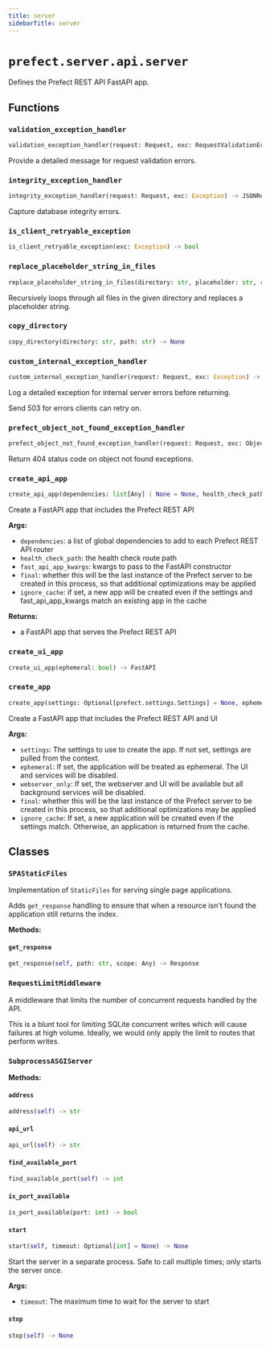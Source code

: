 ```yaml
---
title: server
sidebarTitle: server
---
```


# `prefect.server.api.server`



Defines the Prefect REST API FastAPI app.


## Functions

### `validation_exception_handler` <sup><a href="https://github.com/PrefectHQ/prefect/blob/main/src/prefect/server/api/server.py#L168" target="_blank"><Icon icon="github" style="width: 14px; height: 14px;" /></a></sup>

```python
validation_exception_handler(request: Request, exc: RequestValidationError) -> JSONResponse
```


Provide a detailed message for request validation errors.


### `integrity_exception_handler` <sup><a href="https://github.com/PrefectHQ/prefect/blob/main/src/prefect/server/api/server.py#L184" target="_blank"><Icon icon="github" style="width: 14px; height: 14px;" /></a></sup>

```python
integrity_exception_handler(request: Request, exc: Exception) -> JSONResponse
```


Capture database integrity errors.


### `is_client_retryable_exception` <sup><a href="https://github.com/PrefectHQ/prefect/blob/main/src/prefect/server/api/server.py#L199" target="_blank"><Icon icon="github" style="width: 14px; height: 14px;" /></a></sup>

```python
is_client_retryable_exception(exc: Exception) -> bool
```

### `replace_placeholder_string_in_files` <sup><a href="https://github.com/PrefectHQ/prefect/blob/main/src/prefect/server/api/server.py#L228" target="_blank"><Icon icon="github" style="width: 14px; height: 14px;" /></a></sup>

```python
replace_placeholder_string_in_files(directory: str, placeholder: str, replacement: str, allowed_extensions: list[str] | None = None) -> None
```


Recursively loops through all files in the given directory and replaces
a placeholder string.


### `copy_directory` <sup><a href="https://github.com/PrefectHQ/prefect/blob/main/src/prefect/server/api/server.py#L255" target="_blank"><Icon icon="github" style="width: 14px; height: 14px;" /></a></sup>

```python
copy_directory(directory: str, path: str) -> None
```

### `custom_internal_exception_handler` <sup><a href="https://github.com/PrefectHQ/prefect/blob/main/src/prefect/server/api/server.py#L275" target="_blank"><Icon icon="github" style="width: 14px; height: 14px;" /></a></sup>

```python
custom_internal_exception_handler(request: Request, exc: Exception) -> JSONResponse
```


Log a detailed exception for internal server errors before returning.

Send 503 for errors clients can retry on.


### `prefect_object_not_found_exception_handler` <sup><a href="https://github.com/PrefectHQ/prefect/blob/main/src/prefect/server/api/server.py#L300" target="_blank"><Icon icon="github" style="width: 14px; height: 14px;" /></a></sup>

```python
prefect_object_not_found_exception_handler(request: Request, exc: ObjectNotFoundError) -> JSONResponse
```


Return 404 status code on object not found exceptions.


### `create_api_app` <sup><a href="https://github.com/PrefectHQ/prefect/blob/main/src/prefect/server/api/server.py#L312" target="_blank"><Icon icon="github" style="width: 14px; height: 14px;" /></a></sup>

```python
create_api_app(dependencies: list[Any] | None = None, health_check_path: str = '/health', version_check_path: str = '/version', fast_api_app_kwargs: dict[str, Any] | None = None, final: bool = False, ignore_cache: bool = False) -> FastAPI
```


Create a FastAPI app that includes the Prefect REST API

**Args:**
- `dependencies`: a list of global dependencies to add to each Prefect REST API router
- `health_check_path`: the health check route path
- `fast_api_app_kwargs`: kwargs to pass to the FastAPI constructor
- `final`: whether this will be the last instance of the Prefect server to be
created in this process, so that additional optimizations may be applied
- `ignore_cache`: if set, a new app will be created even if the settings and fast_api_app_kwargs match
an existing app in the cache

**Returns:**
- a FastAPI app that serves the Prefect REST API


### `create_ui_app` <sup><a href="https://github.com/PrefectHQ/prefect/blob/main/src/prefect/server/api/server.py#L427" target="_blank"><Icon icon="github" style="width: 14px; height: 14px;" /></a></sup>

```python
create_ui_app(ephemeral: bool) -> FastAPI
```

### `create_app` <sup><a href="https://github.com/PrefectHQ/prefect/blob/main/src/prefect/server/api/server.py#L585" target="_blank"><Icon icon="github" style="width: 14px; height: 14px;" /></a></sup>

```python
create_app(settings: Optional[prefect.settings.Settings] = None, ephemeral: bool = False, webserver_only: bool = False, final: bool = False, ignore_cache: bool = False) -> FastAPI
```


Create a FastAPI app that includes the Prefect REST API and UI

**Args:**
- `settings`: The settings to use to create the app. If not set, settings are pulled
from the context.
- `ephemeral`: If set, the application will be treated as ephemeral. The UI
and services will be disabled.
- `webserver_only`: If set, the webserver and UI will be available but all background
services will be disabled.
- `final`: whether this will be the last instance of the Prefect server to be
created in this process, so that additional optimizations may be applied
- `ignore_cache`: If set, a new application will be created even if the settings
match. Otherwise, an application is returned from the cache.


## Classes

### `SPAStaticFiles` <sup><a href="https://github.com/PrefectHQ/prefect/blob/main/src/prefect/server/api/server.py#L135" target="_blank"><Icon icon="github" style="width: 14px; height: 14px;" /></a></sup>


Implementation of `StaticFiles` for serving single page applications.

Adds `get_response` handling to ensure that when a resource isn't found the
application still returns the index.


**Methods:**

#### `get_response` <sup><a href="https://github.com/PrefectHQ/prefect/blob/main/src/prefect/server/api/server.py#L143" target="_blank"><Icon icon="github" style="width: 14px; height: 14px;" /></a></sup>

```python
get_response(self, path: str, scope: Any) -> Response
```

### `RequestLimitMiddleware` <sup><a href="https://github.com/PrefectHQ/prefect/blob/main/src/prefect/server/api/server.py#L150" target="_blank"><Icon icon="github" style="width: 14px; height: 14px;" /></a></sup>


A middleware that limits the number of concurrent requests handled by the API.

This is a blunt tool for limiting SQLite concurrent writes which will cause failures
at high volume. Ideally, we would only apply the limit to routes that perform
writes.


### `SubprocessASGIServer` <sup><a href="https://github.com/PrefectHQ/prefect/blob/main/src/prefect/server/api/server.py#L778" target="_blank"><Icon icon="github" style="width: 14px; height: 14px;" /></a></sup>

**Methods:**

#### `address` <sup><a href="https://github.com/PrefectHQ/prefect/blob/main/src/prefect/server/api/server.py#L821" target="_blank"><Icon icon="github" style="width: 14px; height: 14px;" /></a></sup>

```python
address(self) -> str
```

#### `api_url` <sup><a href="https://github.com/PrefectHQ/prefect/blob/main/src/prefect/server/api/server.py#L825" target="_blank"><Icon icon="github" style="width: 14px; height: 14px;" /></a></sup>

```python
api_url(self) -> str
```

#### `find_available_port` <sup><a href="https://github.com/PrefectHQ/prefect/blob/main/src/prefect/server/api/server.py#L800" target="_blank"><Icon icon="github" style="width: 14px; height: 14px;" /></a></sup>

```python
find_available_port(self) -> int
```

#### `is_port_available` <sup><a href="https://github.com/PrefectHQ/prefect/blob/main/src/prefect/server/api/server.py#L810" target="_blank"><Icon icon="github" style="width: 14px; height: 14px;" /></a></sup>

```python
is_port_available(port: int) -> bool
```

#### `start` <sup><a href="https://github.com/PrefectHQ/prefect/blob/main/src/prefect/server/api/server.py#L828" target="_blank"><Icon icon="github" style="width: 14px; height: 14px;" /></a></sup>

```python
start(self, timeout: Optional[int] = None) -> None
```

Start the server in a separate process. Safe to call multiple times; only starts
the server once.

**Args:**
- `timeout`: The maximum time to wait for the server to start


#### `stop` <sup><a href="https://github.com/PrefectHQ/prefect/blob/main/src/prefect/server/api/server.py#L922" target="_blank"><Icon icon="github" style="width: 14px; height: 14px;" /></a></sup>

```python
stop(self) -> None
```

